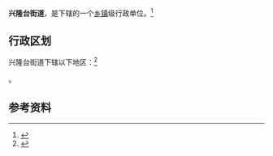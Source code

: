 {{中国乡级行政区|21/01/13/014/000}}

'''兴隆台街道'''，是{{PRC admin/fullname|21/01/13/014/000|3}}下辖的一个[[乡镇|乡镇]]级行政单位。<ref>{{PRC admin/ref sgc|{{PRC admin/parent|21/01/13/014/000}}}}</ref>

== 行政区划 ==

兴隆台街道下辖以下地区：<ref>{{PRC admin/ref sgc|21/01/13/014/000}}</ref>

{{PRC admin/children|21/01/13/014/000}}。

== 参考资料 ==

{{reflist}}

{{行政区划小作品}}
{{PRC admin/navcat|21/01/13/014/000}}